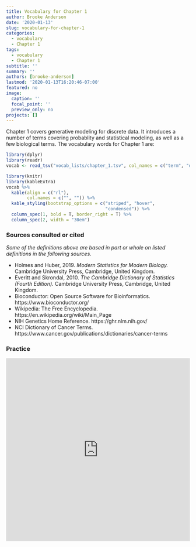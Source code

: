 ```yaml
---
title: Vocabulary for Chapter 1
author: Brooke Anderson
date: '2020-01-13'
slug: vocabulary-for-chapter-1
categories:
  - vocabulary
  - Chapter 1
tags:
  - vocabulary
  - Chapter 1
subtitle: ''
summary: ''
authors: [brooke-anderson]
lastmod: '2020-01-13T16:20:46-07:00'
featured: no
image:
  caption: ''
  focal_point: ''
  preview_only: no
projects: []
---
```


Chapter 1 covers generative modeling for discrete data. It introduces a number of terms covering
probablity and statistical modeling, as well as a few biological terms. The vocabulary words for 
Chapter 1 are: 

```r
library(dplyr)
library(readr)
vocab <- read_tsv("vocab_lists/chapter_1.tsv", col_names = c("term", "definition"))
```

```r
library(knitr)
library(kableExtra)
vocab %>% 
  kable(align = c("rl"), 
        col.names = c("", "")) %>% 
  kable_styling(bootstrap_options = c("striped", "hover",
                                      "condensed")) %>% 
  column_spec(1, bold = T, border_right = T) %>%
  column_spec(2, width = "30em")
```

### Sources consulted or cited 

*Some of the definitions above are based in part or whole on listed definitions 
in the following sources.*

- Holmes and Huber, 2019. *Modern Statistics for Modern Biology.* Cambridge University Press, 
Cambridge, United Kingdom.
- Everitt and Skrondal, 2010. *The Cambridge Dictionary of Statistics (Fourth Edition).* Cambridge University Press, Cambridge, United Kingdom.
- Bioconductor: Open Source Software for Bioinformatics. https://www.bioconductor.org/
- Wikipedia: The Free Encyclopedia. https://en.wikipedia.org/wiki/Main_Page
- NIH Genetics Home Reference. https://ghr.nlm.nih.gov/
- NCI Dictionary of Cancer Terms. https://www.cancer.gov/publications/dictionaries/cancer-terms 

### Practice

<iframe src="https://quizlet.com/473473135/flashcards/embed?i=2ldef3&x=1jj1" height="500" width="100%" style="border:0"></iframe>

